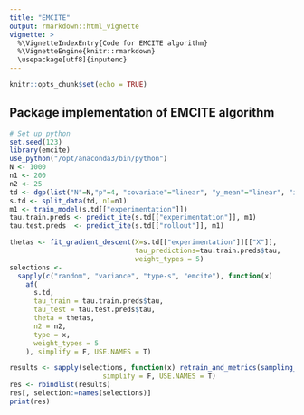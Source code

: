 ```yaml
---
title: "EMCITE"
output: rmarkdown::html_vignette
vignette: >
  %\VignetteIndexEntry{Code for EMCITE algorithm}
  %\VignetteEngine{knitr::rmarkdown}
  \usepackage[utf8]{inputenc}
---
```


```r
knitr::opts_chunk$set(echo = TRUE)
```

## Package implementation of EMCITE algorithm


```r
# Set up python
set.seed(123)
library(emcite)
use_python("/opt/anaconda3/bin/python")
N <- 1000
n1 <- 200
n2 <- 25
td <- dgp(list("N"=N,"p"=4, "covariate"="linear", "y_mean"="linear", "ite"="linear"))
s.td <- split_data(td, n1=n1)
m1 <- train_model(s.td[["experimentation"]])
tau.train.preds <- predict_ite(s.td[["experimentation"]], m1)
tau.test.preds  <- predict_ite(s.td[["rollout"]], m1)

thetas <- fit_gradient_descent(X=s.td[["experimentation"]][["X"]],
                               tau_predictions=tau.train.preds$tau, 
                               weight_types = 5)
selections <-
  sapply(c("random", "variance", "type-s", "emcite"), function(x)
    af(
      s.td,
      tau_train = tau.train.preds$tau,
      tau_test = tau.test.preds$tau,
      theta = thetas,
      n2 = n2,
      type = x,
      weight_types = 5
    ), simplify = F, USE.NAMES = T)

results <- sapply(selections, function(x) retrain_and_metrics(sampling_data(s.td, x)),
                       simplify = F, USE.NAMES = T)
res <- rbindlist(results)
res[, selection:=names(selections)]
print(res)
```

